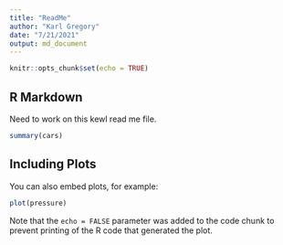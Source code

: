 ```yaml
---
title: "ReadMe"
author: "Karl Gregory"
date: "7/21/2021"
output: md_document
---
```


```r
knitr::opts_chunk$set(echo = TRUE)
```

## R Markdown

Need to work on this kewl read me file.

```r
summary(cars)
```

## Including Plots

You can also embed plots, for example:

```r
plot(pressure)
```

Note that the `echo = FALSE` parameter was added to the code chunk to prevent printing of the R code that generated the plot.
